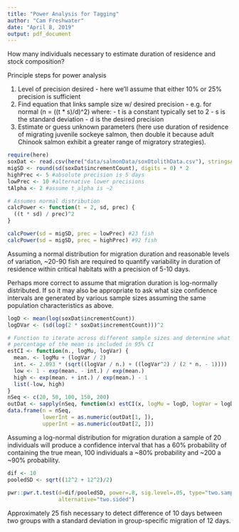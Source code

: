 ```yaml
---
title: "Power Analysis for Tagging"
author: "Cam Freshwater"
date: "April 8, 2019"
output: pdf_document
---
```

How many individuals necessary to estimate duration of residence and stock composition?

Principle steps for power analysis

  1. Level of precision desired - here we'll assume that either 10% or 25% precision is sufficient
  2. Find equation that links sample size w/ desired precision - e.g. for normal (n = ((t * s)/d)^2) where:
    - t is a constant typically set to 2
    - s is the standard deviation
    - d is the desired precision
  3. Estimate or guess unknown parameters (here use duration of residence of migrating juvenile sockeye salmon, then double it because adult Chinook salmon exhibit a greater range of migratory strategies).

```r
require(here)
soxDat <- read.csv(here("data/salmonData/soxOtolithData.csv"), stringsAsFactors = FALSE) 
migSD <- round(sd(soxDat$incrementCount), digits = 0) * 2
highPrec <- 5 #absolute precision is 5 days
lowPrec <- 10 #alternative lower precisions
tAlpha <- 2 #assume t_alpha is ~2 

# Assumes normal distribution
calcPower <- function(t = 2, sd, prec) {
  ((t * sd) / prec)^2
}

calcPower(sd = migSD, prec = lowPrec) #23 fish 
calcPower(sd = migSD, prec = highPrec) #92 fish 
```

Assuming a normal distribution for migration duration and reasonable levels of variation, ~20-90 fish are required to quantify variability in duration of residence within critical habitats with a precision of 5-10 days.  

Perhaps more correct to assume that migration duration is log-normally distributed. If so it may also be appropriate to ask what size confidence intervals are generated by various sample sizes assuming the same population characteristics as above. 

```r
logD <- mean(log(soxDat$incrementCount))
logDVar <- (sd(log(2 * soxDat$incrementCount)))^2

# Function to iterate across different sample sizes and determine what 
# percentage of the mean is included in 95% CI
estCI <- function(n., logMu, logVar) {
  mean. <- logMu + (logVar / 2) 
  int. <- 2.093 * (sqrt((logVar / n.) + ((logVar^2) / (2 * n. - 1))))
  low <- 1 - exp(mean. - int.) / exp(mean.)
  high <- exp(mean. + int.) / exp(mean.) - 1
  list(-low, high)
}
nSeq <- c(20, 50, 100, 150, 200)
outDat <- sapply(nSeq, function(x) estCI(x, logMu = logD, logVar = logDVar)) 
data.frame(n = nSeq,
           lowerInt = as.numeric(outDat[1, ]),
           upperInt = as.numeric(outDat[2, ]))
```

Assuming a log-normal distribution for migration duration a sample of 20 individuals will produce a confidence interval that has a 60% probability of containing the true mean, 100 individuals a ~80% probability and ~200 a ~90% probability.

```r
dif <- 10
pooledSD <- sqrt((12^2 + 12^2)/2)
	
pwr::pwr.t.test(d=dif/pooledSD, power=.8, sig.level=.05, type="two.sample",
                alternative="two.sided")
```

Approximately 25 fish necessary to detect difference of 10 days between two groups with a standard deviation in group-specific migration of 12 days.
